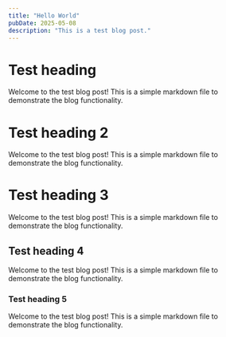 ```yaml
---
title: "Hello World"
pubDate: 2025-05-08
description: "This is a test blog post."
---
```


# Test heading

Welcome to the test blog post! This is a simple markdown file to demonstrate the blog functionality.

# Test heading 2

Welcome to the test blog post! This is a simple markdown file to demonstrate the blog functionality.

# Test heading 3

Welcome to the test blog post! This is a simple markdown file to demonstrate the blog functionality.

## Test heading 4

Welcome to the test blog post! This is a simple markdown file to demonstrate the blog functionality.

### Test heading 5

Welcome to the test blog post! This is a simple markdown file to demonstrate the blog functionality.

